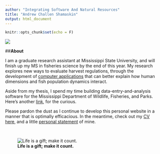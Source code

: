 ```yaml
---
author: "Integrating Software And Natural Resources"
title: "Andrew Challen Shamaskin"
output: html_document
---
```


```r
knitr::opts_chunk$set(echo = F)
```

![](figure/AndrewShamaskin_Photo.png)

##**About** 

I am a graduate research assistant at Mississippi State University, and will finish up my MS in fisheries science by the end of this year.  My research explores new ways to evaluate harvest regulations, through the development of [computer applications](https://acshamaskin.shinyapps.io/YPR_DN/) that can better explain how human dimensions and fish population dynamics interact. 

Aside from my thesis, I spend my time building data-entry-and-analysis software for the Mississippi Department of Wildlife, Fisheries, and Parks.  Here's another [link](https://www.researchgate.net/publication/311482238_The_End_Parenthesis_How_a_Fisheries_Student_Tackled_Programming), for the curious.

Please pardon the dust as I continue to develop this personal website in a manner that is optimally efficacious.  In the meantime, check out my [CV here](https://acshamaskin.github.io/figure/Andrew Challen Shamaskin CV .pdf), and a little [personal statement](https://acshamaskin.github.io/figure/Andrew Shamaskin Personal Statement.pdf) of mine.  

<br>


![**Life is a gift; make it count.**](figure/Shamaskin_Flathead.png)




